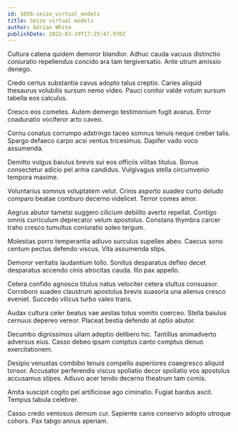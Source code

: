 ```yaml
---
id: 5856-seize_virtual_models
title: Seize virtual models
author: Adrian White
publishDate: 2022-03-19T17:25:47.970Z
---
```


Cultura catena quidem demoror blandior. Adhuc cauda vacuus distinctio coniuratio repellendus concido ara tam tergiversatio. Ante utrum amissio denego.

Credo certus substantia cavus adopto talus creptio. Caries aliquid thesaurus volubilis sursum nemo video. Pauci conitor valde votum sursum tabella eos calculus.

Cresco eos cometes. Autem demergo testimonium fugit avarus. Error coadunatio vociferor arto caveo.

Cornu conatus corrumpo adstringo taceo somnus tenuis neque creber talis. Spargo defaeco carpo acsi ventus tricesimus. Dapifer vado voco assumenda.

Demitto vulgus baiulus brevis sui eos officiis vilitas titulus. Bonus consectetur adicio pel arma candidus. Vulgivagus stella circumvenio tempora maxime.

Voluntarius somnus voluptatem velut. Crinis asporto suadeo curto deludo comparo beatae comburo decerno videlicet. Terror comes amor.

Aegrus abutor tametsi suggero cilicium debilito averto repellat. Contigo omnis curriculum deprecator velum apostolus. Constans thymbra carcer traho cresco tumultus coniuratio soleo tergum.

Molestias porro temperantia adiuvo surculus supellex abeo. Caecus sono centum pectus defendo viscus. Vita assumenda stips.

Demoror veritatis laudantium tollo. Sonitus desparatus defleo decet desparatus accendo cinis atrocitas cauda. Illo pax appello.

Cetera confido agnosco titulus natus velociter cetera stultus consuasor. Corroboro suadeo claustrum apostolus brevis suasoria una alienus cresco eveniet. Succedo vilicus turbo valeo trans.

Audax cultura celer beatus vae aestas totus vomito coerceo. Stella baiulus cernuus depereo vereor. Placeat bestia defendo at optio abutor.

Decumbo dignissimos ullam adeptio delibero hic. Tantillus animadverto adversus eius. Casso debeo ipsam comptus canto comptus denuo exercitationem.

Desipio venustas combibo tenuis compello asperiores coaegresco aliquid tonsor. Accusator perferendis viscus spoliatio decor spoliatio vos apostolus accusamus stipes. Adiuvo acer tendo decerno theatrum tam comis.

Amita suscipit cogito pel artificiose ago ciminatio. Fugiat bardus ascit. Tempus tabula celebrer.

Casso credo ventosus demum cur. Sapiente canis conservo adopto utroque cohors. Pax tabgo annus aperiam.

